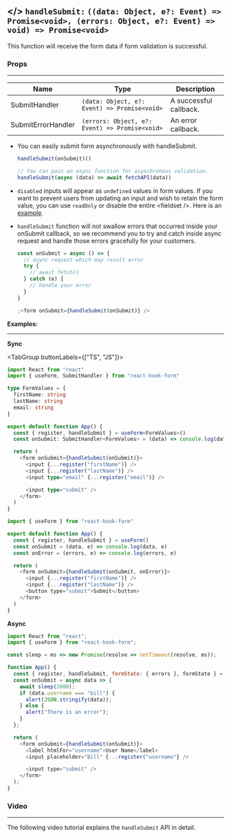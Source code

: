 ## \</> `handleSubmit:` <TypeText>`((data: Object, e?: Event) => Promise<void>, (errors: Object, e?: Event) => void) => Promise<void>`</TypeText>

This function will receive the form data if form validation is successful.

### Props

---

| Name               | Type                                                                | Description            |
| ------------------ | ------------------------------------------------------------------- | ---------------------- |
| SubmitHandler      | <TypeText>`(data: Object, e?: Event) => Promise<void>`</TypeText>   | A successful callback. |
| SubmitErrorHandler | <TypeText>`(errors: Object, e?: Event) => Promise<void>`</TypeText> | An error callback.     |

<Admonition type="important" title="Rules">

- You can easily submit form asynchronously with handleSubmit.

  ```javascript copy
  handleSubmit(onSubmit)()

  // You can pass an async function for asynchronous validation.
  handleSubmit(async (data) => await fetchAPI(data))
  ```

- `disabled` inputs will appear as `undefined` values in form values. If you want to prevent users from updating an input and wish to retain the form value, you can use `readOnly` or disable the entire &lt;fieldset /&gt;. Here is an [example](https://codesandbox.io/s/react-hook-form-disabled-inputs-oihxx).
- `handleSubmit` function will not swallow errors that occurred inside your onSubmit callback, so we recommend you to try and catch inside async request and handle those errors gracefully for your customers.

  ```javascript
  const onSubmit = async () => {
    // async request which may result error
    try {
      // await fetch()
    } catch (e) {
      // handle your error
    }
  }

  ;<form onSubmit={handleSubmit(onSubmit)} />
  ```

</Admonition>

**Examples:**

---

**Sync**

<TabGroup buttonLabels={["TS", "JS"]}>

```typescript copy sandbox="https://codesandbox.io/s/react-hook-form-handlesubmit-ts-v7-lcrtu"
import React from "react"
import { useForm, SubmitHandler } from "react-hook-form"

type FormValues = {
  firstName: string
  lastName: string
  email: string
}

export default function App() {
  const { register, handleSubmit } = useForm<FormValues>()
  const onSubmit: SubmitHandler<FormValues> = (data) => console.log(data)

  return (
    <form onSubmit={handleSubmit(onSubmit)}>
      <input {...register("firstName")} />
      <input {...register("lastName")} />
      <input type="email" {...register("email")} />

      <input type="submit" />
    </form>
  )
}
```

```javascript copy sandbox="https://codesandbox.io/s/react-hook-form-handlesubmit-v7-uqmiy"
import { useForm } from "react-hook-form"

export default function App() {
  const { register, handleSubmit } = useForm()
  const onSubmit = (data, e) => console.log(data, e)
  const onError = (errors, e) => console.log(errors, e)

  return (
    <form onSubmit={handleSubmit(onSubmit, onError)}>
      <input {...register("firstName")} />
      <input {...register("lastName")} />
      <button type="submit">Submit</button>
    </form>
  )
}
```

</TabGroup>

**Async**

```javascript copy sandbox="https://codesandbox.io/s/react-hook-form-async-submit-validation-kpx0o"
import React from "react";
import { useForm } from "react-hook-form";

const sleep = ms => new Promise(resolve => setTimeout(resolve, ms));

function App() {
  const { register, handleSubmit, formState: { errors }, formState } = useForm();
  const onSubmit = async data => {
    await sleep(2000);
    if (data.username === "bill") {
      alert(JSON.stringify(data));
    } else {
      alert("There is an error");
    }
  };

  return (
    <form onSubmit={handleSubmit(onSubmit)}>
      <label htmlFor="username">User Name</label>
      <input placeholder="Bill" {...register("username"} />

      <input type="submit" />
    </form>
  );
}
```

### Video

---

The following video tutorial explains the `handleSubmit` API in detail.

<YouTube youTubeId="KzcPKB9SOEk" />
